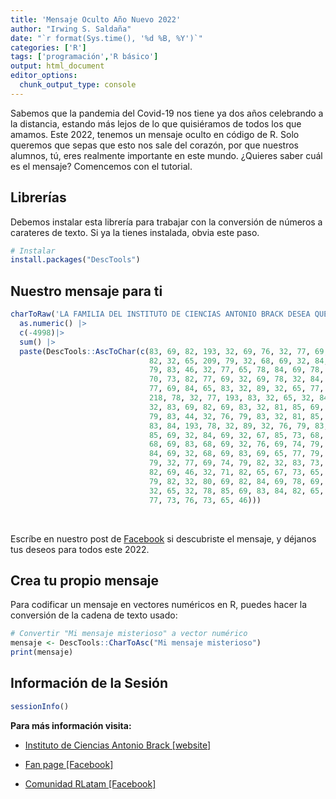 ```yaml
---
title: 'Mensaje Oculto Año Nuevo 2022' 
author: "Irwing S. Saldaña" 
date: "`r format(Sys.time(), '%d %B, %Y')`"
categories: ['R'] 
tags: ['programación','R básico'] 
output: html_document
editor_options: 
  chunk_output_type: console
---
```


Sabemos que la pandemia del Covid-19 nos tiene ya dos años celebrando a la distancia, estando más lejos de lo que quisiéramos de todos los que amamos. Este 2022, tenemos un mensaje oculto en código de R. Solo queremos que sepas que esto nos sale del corazón, por que nuestros alumnos, tú, eres realmente importante en este mundo. ¿Quieres saber cuál es el mensaje? Comencemos con el tutorial.

## **Librerías**

Debemos instalar esta librería para trabajar con la conversión de números a carateres de texto. Si ya la tienes instalada, obvia este paso.

```r
# Instalar
install.packages("DescTools")
```

## **Nuestro mensaje para ti**
```r
charToRaw('LA FAMILIA DEL INSTITUTO DE CIENCIAS ANTONIO BRACK DESEA QUE ESTE AÑO NUEVO TE COLME DE MUCHA FELICIDAD') |>
  as.numeric() |>
  c(-4998)|>
  sum() |>
  paste(DescTools::AscToChar(c(83, 69, 82, 193, 32, 69, 76, 32, 77, 69, 74, 79, 
                               82, 32, 65, 209, 79, 32, 68, 69, 32, 84, 79, 68, 
                               79, 83, 46, 32, 77, 65, 78, 84, 69, 78, 84, 69, 32, 
                               70, 73, 82, 77, 69, 32, 69, 78, 32, 84, 85, 83, 32, 
                               77, 69, 84, 65, 83, 32, 89, 32, 65, 77, 65, 32, 65, 
                               218, 78, 32, 77, 193, 83, 32, 65, 32, 84, 85, 83, 
                               32, 83, 69, 82, 69, 83, 32, 81, 85, 69, 82, 73, 68, 
                               79, 83, 44, 32, 76, 79, 83, 32, 81, 85, 69, 32, 69, 
                               83, 84, 193, 78, 32, 89, 32, 76, 79, 83, 32, 81, 
                               85, 69, 32, 84, 69, 32, 67, 85, 73, 68, 65, 78, 32, 
                               68, 69, 83, 68, 69, 32, 76, 69, 74, 79, 83, 46, 32, 
                               84, 69, 32, 68, 69, 83, 69, 65, 77, 79, 83, 32, 76, 
                               79, 32, 77, 69, 74, 79, 82, 32, 83, 73, 69, 77, 80, 
                               82, 69, 46, 32, 71, 82, 65, 67, 73, 65, 83, 32, 80, 
                               79, 82, 32, 80, 69, 82, 84, 69, 78, 69, 67, 69, 82, 
                               32, 65, 32, 78, 85, 69, 83, 84, 82, 65, 32, 70, 65, 
                               77, 73, 76, 73, 65, 46)))
```

<br>

Escríbe en nuestro post de [Facebook](https://web.facebook.com/brackinstitute/) si descubriste el mensaje, y déjanos tus deseos para todos este 2022.

## **Crea tu propio mensaje**

Para codificar un mensaje en vectores numéricos en R, puedes hacer la conversión de la cadena de texto usado:
```r
# Convertir "Mi mensaje misterioso" a vector numérico
mensaje <- DescTools::CharToAsc("Mi mensaje misterioso")
print(mensaje)
```


## **Información de la Sesión**
```r
sessionInfo()
```


**Para más información visita:**

-   [Instituto de Ciencias Antonio Brack [website]](https://www.brackinstitute.com/)

-   [Fan page [Facebook]](https://web.facebook.com/brackinstitute/)

-   [Comunidad RLatam [Facebook]](https://web.facebook.com/groups/686154108929440)